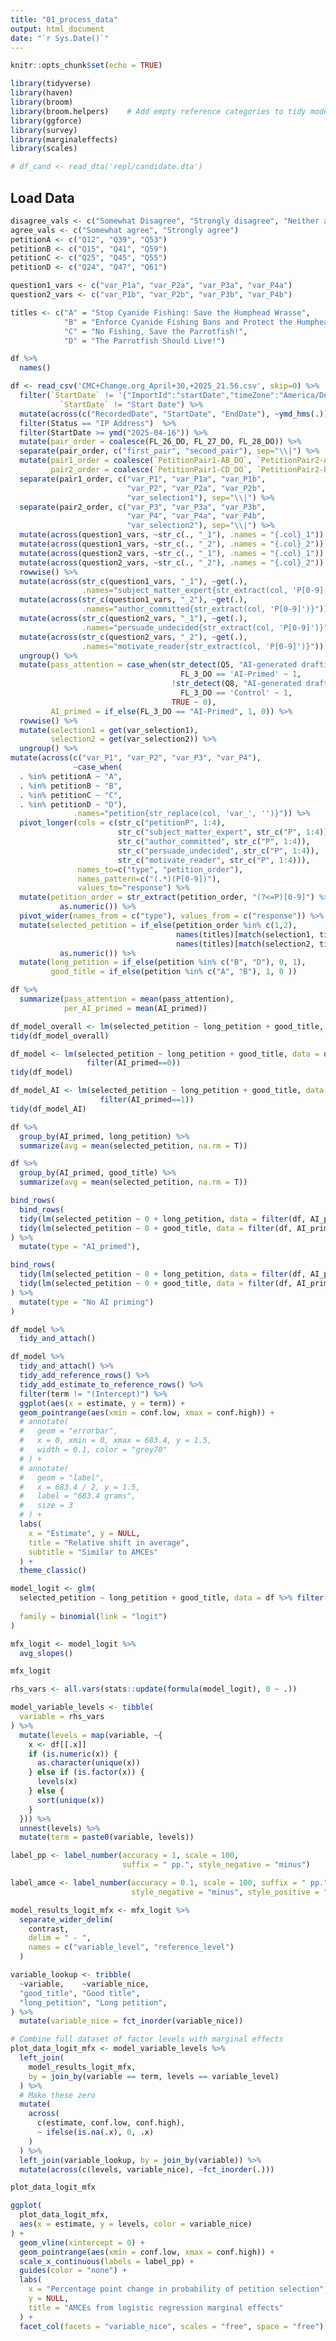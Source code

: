 ```yaml
---
title: "01_process_data"
output: html_document
date: "`r Sys.Date()`"
---
```


```r
knitr::opts_chunk$set(echo = TRUE)

library(tidyverse)
library(haven)
library(broom)
library(broom.helpers)    # Add empty reference categories to tidy model data frames
library(ggforce) 
library(survey)
library(marginaleffects)
library(scales)  

# df_cand <- read_dta('repl/candidate.dta')
```

## Load Data

```r
disagree_vals <- c("Somewhat Disagree", "Strongly disagree", "Neither agree nor disagree")
agree_vals <- c("Somewhat agree", "Strongly agree")
petitionA <- c("Q12", "Q39", "Q53")
petitionB <- c("Q15", "Q41", "Q59")
petitionC <- c("Q25", "Q45", "Q55")
petitionD <- c("Q24", "Q47", "Q61")

question1_vars <- c("var_P1a", "var_P2a", "var_P3a", "var_P4a")
question2_vars <- c("var_P1b", "var_P2b", "var_P3b", "var_P4b")

titles <- c("A" = "Stop Cyanide Fishing: Save the Humphead Wrasse",
            "B" = "Enforce Cyanide Fishing Bans and Protect the Humphead Wrasse",
            "C" = "No Fishing, Save the Parrotfish!",
            "D" = "The Parrotfish Should Live!")

df %>% 
  names()
```
```r
df <- read_csv('CMC+Change.org_April+30,+2025_21.56.csv', skip=0) %>% 
  filter(`StartDate` != '{"ImportId":"startDate","timeZone":"America/Denver"}' &
           `StartDate` != "Start Date") %>% 
  mutate(across(c("RecordedDate", "StartDate", "EndDate"), ~ymd_hms(.))) %>% 
  filter(Status == "IP Address")  %>% 
  filter(StartDate >= ymd("2025-04-16")) %>% 
  mutate(pair_order = coalesce(FL_26_DO, FL_27_DO, FL_28_DO)) %>% 
  separate(pair_order, c("first_pair", "second_pair"), sep="\\|") %>% 
  mutate(pair1_order = coalesce(`PetitionPair1-AB_DO`, `PetitionPair2-AC_DO`, `PetitionPair3-A/D_DO`),
         pair2_order = coalesce(`PetitionPair1-CD_DO`, `PetitionPair2-BD_DO`, `PetitionPair3-B/C_DO`)) %>% 
  separate(pair1_order, c("var_P1", "var_P1a", "var_P1b", 
                          "var_P2", "var_P2a", "var_P2b", 
                          "var_selection1"), sep="\\|") %>%
  separate(pair2_order, c("var_P3", "var_P3a", "var_P3b", 
                          "var_P4", "var_P4a", "var_P4b", 
                          "var_selection2"), sep="\\|") %>% 
  mutate(across(question1_vars, ~str_c(., "_1"), .names = "{.col}_1")) %>% 
  mutate(across(question1_vars, ~str_c(., "_2"), .names = "{.col}_2")) %>% 
  mutate(across(question2_vars, ~str_c(., "_1"), .names = "{.col}_1")) %>% 
  mutate(across(question2_vars, ~str_c(., "_2"), .names = "{.col}_2")) %>% 
  rowwise() %>% 
  mutate(across(str_c(question1_vars, "_1"), ~get(.), 
                .names="subject_matter_expert{str_extract(col, 'P[0-9]')}")) %>% 
  mutate(across(str_c(question1_vars, "_2"), ~get(.), 
                .names="author_committed{str_extract(col, 'P[0-9]')}")) %>% 
  mutate(across(str_c(question2_vars, "_1"), ~get(.), 
                .names="persuade_undecided{str_extract(col, 'P[0-9]')}")) %>% 
  mutate(across(str_c(question2_vars, "_2"), ~get(.), 
                .names="motivate_reader{str_extract(col, 'P[0-9]')}")) %>% 
  ungroup() %>% 
  mutate(pass_attention = case_when(str_detect(Q5, "AI-generated drafting") &
                                      FL_3_DO == 'AI-Primed' ~ 1,
                                    !str_detect(Q8, "AI-generated drafting") &
                                      FL_3_DO == 'Control' ~ 1,
                                    TRUE ~ 0),
         AI_primed = if_else(FL_3_DO == "AI-Primed", 1, 0)) %>%
  rowwise() %>%
  mutate(selection1 = get(var_selection1),
         selection2 = get(var_selection2)) %>%
  ungroup() %>% 
mutate(across(c("var_P1", "var_P2", "var_P3", "var_P4"), 
              ~case_when(
  . %in% petitionA ~ "A",
  . %in% petitionB ~ "B",
  . %in% petitionC ~ "C",
  . %in% petitionD ~ "D"),
              .names="petition{str_replace(col, 'var_', '')}")) %>% 
  pivot_longer(cols = c(str_c("petitionP", 1:4),
                        str_c("subject_matter_expert", str_c("P", 1:4)),
                        str_c("author_committed", str_c("P", 1:4)),
                        str_c("persuade_undecided", str_c("P", 1:4)),
                        str_c("motivate_reader", str_c("P", 1:4))), 
               names_to=c("type", "petition_order"),
               names_pattern=c("(.*)(P[0-9])"),
               values_to="response") %>% 
  mutate(petition_order = str_extract(petition_order, "(?<=P)[0-9]") %>% 
           as.numeric()) %>% 
  pivot_wider(names_from = c("type"), values_from = c("response")) %>%
  mutate(selected_petition = if_else(petition_order %in% c(1,2),
                                     names(titles)[match(selection1, titles)]==petition,
                                     names(titles)[match(selection2, titles)]==petition) %>% 
           as.numeric()) %>% 
  mutate(long_petition = if_else(petition %in% c("B", "D"), 0, 1),
         good_title = if_else(petition %in% c("A", "B"), 1, 0 ))
```

```r
df %>% 
  summarize(pass_attention = mean(pass_attention),
            per_AI_primed = mean(AI_primed))
```
```r
df_model_overall <- lm(selected_petition ~ long_petition + good_title, data = df)
tidy(df_model_overall)

df_model <- lm(selected_petition ~ long_petition + good_title, data = df %>% 
                 filter(AI_primed==0))
tidy(df_model)

df_model_AI <- lm(selected_petition ~ long_petition + good_title, data = df %>% 
                    filter(AI_primed==1))
tidy(df_model_AI)

df %>% 
  group_by(AI_primed, long_petition) %>% 
  summarize(avg = mean(selected_petition, na.rm = T))

df %>% 
  group_by(AI_primed, good_title) %>% 
  summarize(avg = mean(selected_petition, na.rm = T))

bind_rows(
  bind_rows(
  tidy(lm(selected_petition ~ 0 + long_petition, data = filter(df, AI_primed==1))),
  tidy(lm(selected_petition ~ 0 + good_title, data = filter(df, AI_primed==1)))
) %>% 
  mutate(type = "AI_primed"),

bind_rows(
  tidy(lm(selected_petition ~ 0 + long_petition, data = filter(df, AI_primed==0))),
  tidy(lm(selected_petition ~ 0 + good_title, data = filter(df, AI_primed==0)))
) %>% 
  mutate(type = "No AI priming")
)
```
```r
df_model %>%
  tidy_and_attach()
```
```r
df_model %>%
  tidy_and_attach() %>% 
  tidy_add_reference_rows() %>%
  tidy_add_estimate_to_reference_rows() %>%
  filter(term != "(Intercept)") %>%
  ggplot(aes(x = estimate, y = term)) +
  geom_pointrange(aes(xmin = conf.low, xmax = conf.high)) +
  # annotate(
  #   geom = "errorbar",
  #   x = 0, xmin = 0, xmax = 683.4, y = 1.5,
  #   width = 0.1, color = "grey70"
  # ) +
  # annotate(
  #   geom = "label",
  #   x = 683.4 / 2, y = 1.5,
  #   label = "683.4 grams",
  #   size = 3
  # ) +
  labs(
    x = "Estimate", y = NULL,
    title = "Relative shift in average",
    subtitle = "Similar to AMCEs"
  ) +
  theme_classic()
```
```r
model_logit <- glm(
  selected_petition ~ long_petition + good_title, data = df %>% filter(AI_primed==1,
                                                                       !is.na(selected_petition)),
  family = binomial(link = "logit")
)

mfx_logit <- model_logit %>% 
  avg_slopes()

mfx_logit
```
```r
rhs_vars <- all.vars(stats::update(formula(model_logit), 0 ~ .))

model_variable_levels <- tibble(
  variable = rhs_vars
) %>% 
  mutate(levels = map(variable, ~{
    x <- df[[.x]]
    if (is.numeric(x)) {
      as.character(unique(x))
    } else if (is.factor(x)) {
      levels(x)
    } else {
      sort(unique(x))
    }
  })) %>% 
  unnest(levels) %>% 
  mutate(term = paste0(variable, levels))

label_pp <- label_number(accuracy = 1, scale = 100, 
                         suffix = " pp.", style_negative = "minus")

label_amce <- label_number(accuracy = 0.1, scale = 100, suffix = " pp.", 
                           style_negative = "minus", style_positive = "plus")

```
```r
model_results_logit_mfx <- mfx_logit %>%
  separate_wider_delim(
    contrast,
    delim = " - ", 
    names = c("variable_level", "reference_level")
  )

variable_lookup <- tribble(
  ~variable,    ~variable_nice,
  "good_title", "Good title",
  "long_petition", "Long petition",
) %>% 
  mutate(variable_nice = fct_inorder(variable_nice))

# Combine full dataset of factor levels with marginal effects
plot_data_logit_mfx <- model_variable_levels %>%
  left_join(
    model_results_logit_mfx,
    by = join_by(variable == term, levels == variable_level)
  ) %>%
  # Make these zero
  mutate(
    across(
      c(estimate, conf.low, conf.high),
      ~ ifelse(is.na(.x), 0, .x)
    )
  ) %>% 
  left_join(variable_lookup, by = join_by(variable)) %>% 
  mutate(across(c(levels, variable_nice), ~fct_inorder(.)))

plot_data_logit_mfx
```

```r
ggplot(
  plot_data_logit_mfx,
  aes(x = estimate, y = levels, color = variable_nice)
) +
  geom_vline(xintercept = 0) +
  geom_pointrange(aes(xmin = conf.low, xmax = conf.high)) +
  scale_x_continuous(labels = label_pp) +
  guides(color = "none") +
  labs(
    x = "Percentage point change in probability of petition selection",
    y = NULL,
    title = "AMCEs from logistic regression marginal effects"
  ) +
  facet_col(facets = "variable_nice", scales = "free", space = "free")
```




